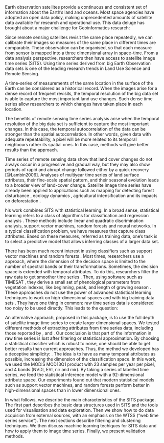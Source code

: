 Earth observation satellites provide a continuous and consistent set of information about the Earth’s land and oceans. Most space agencies have adopted an open data policy, making unprecedented amounts of satellite data available for research and operational use. This data deluge has brought about a major challenge for Geoinformatics research: \textit{How to design and build technologies that allow the Earth observation community to analyse big data sets?}

Since remote sensing satellites revisit the same place repeatedly, we can calibrate their images so measures of the same place in different times are comparable. These observation can be organised, so that each measure from sensor is mapped into a three dimensional array in space-time. From a data analysis perspective, researchers then have access to satellite image time series (SITS). Using time series derived from big Earth Observation data sets is one of the leading research trends in Land Use Science and Remote Sensing.

A time-series of measurements of the same location in the surface of the Earth can be considered as a historical record. When the images arise for a dense record of frequent revisits, the temporal resolution of the big data set is able to capture the most important land use changes. Such dense time series allow researchers to  which changes have taken place in each location. 

The benefits of remote sensing time series analysis arise when the temporal resolution of the big data set is sufficient to capture the most important changes. In this case, the temporal autocorrelation of the data can be stronger than the spatial autocorrelation. In other words, given data with adequate repeatability, a pixel will be more related to its temporal neighbours rather its spatial ones. In this case, \textit{time-first, space-later} methods will give better results than the \textit{space-first, time-later} approach.

Time series of remote sensing data show that land cover changes do not always occur in a progressive and gradual way, but they may also show periods of rapid and abrupt change followed either by a quick recovery [@Lambin2006]. Analyses of multiyear time series of land surface attributes, their fine-scale spatial pattern, and their seasonal evolution leads to a broader view of land-cover change. Satellite image time series have already been applied to applications such as mapping for detecting forest disturbance \citep{Kennedy2010}, ecology dynamics \citep{Pasquarella2016}, agricultural intensification \citep{Galford2008} and its impacts on deforestation \citep{Arvor2012}.

his work combines SITS with statistical learning. In a broad sense, statistical learning refers to a class of algorithms for classification and regression analysis \citep{Hastie2009}. These methods include linear and quadratic discrimination analysis, support vector machines, random forests and neural networks. In a typical classification problem, we have measures that capture class attributes. Based on these measures, referred as training data, one's task is to select a predictive model that allows inferring classes of a larger data set. 

There has been much recent interest in using classifiers such as support vector machines \citep{Mountrakis2011} and random forests \citep{Belgiu2016}. Most times, researchers use a \emph{space-first, time-later} approach, where the dimension of the decision space is limited to the number of spectral bands or their transformations. Sometimes, the decision space is extended with temporal attributes.  To do this, researchers filter the raw data to get smoother time series \citep{Brown2013, Kastens2017}. Then, using software such as TIMESAT \citep{Jonsson2004}, they derive a small set of phenological parameters from vegetation indexes, like beginning, peak, and length of growing season \citep{Estel2015, Pelletier2016}. These approaches do not use the power of advanced statistical learning techniques to work on high-dimensional spaces and with big training data sets \citep{James2013}. They have one thing in common:  raw time series data is considered too noisy to be used directly. This leads to the question: \emph{do noise removal and homogenization steps reduce the information present in the satellite image time series?} 

An alternative approach, proposed in this package, is to use the full depth of satellite image time series to create larger dimensional spaces. We tested different methods of extracting attributes from time series data, including those reported by \cite{Maus2016}, \cite{Pelletier2016} and  \cite{Kastens2017}. Our conclusion is that part of the information in raw time series is lost after filtering or statistical approximation. By choosing a statistical classifier which is robust to noise, one should be able to get better results than current approaches. Thus, the method we developed has a deceptive simplicity: \emph{use all the data available in the time series samples}. The idea is to have as many temporal attributes as possible, increasing the dimension of the classification space. In this work, we used the MODIS MOD13Q1 product with 23 samples per year per pixel, and 4 bands (NVDI, EVI, nir and mir). By taking a series of labelled time series, we feed the statistical inference model with a 92-dimensional attribute space. Our experiments found out that modern statistical models such as support vector machines, and random forests perform better in high-dimensional spaces than in lower dimensional ones. 

In what follows, we describe the main characteristics of the SITS package. The first part  describes the basic data structures used in SITS and the tools used for visualisation and data exploration. Then we show how to do data acquision from external sources, with an emphasis on the WTSS ("web time series service"). The next sections describe filtering and clustering techniques. We then discuss machine learning techiques for SITS data and how to apply them to image time series. Finally, we present validation methods.


